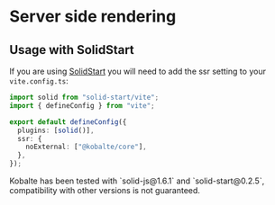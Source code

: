 
# Server side rendering

## Usage with SolidStart

If you are using [SolidStart](https://start.solidjs.com/) you will need to add the ssr setting to your `vite.config.ts`:

```ts {5-7}
import solid from "solid-start/vite";
import { defineConfig } from "vite";

export default defineConfig({
  plugins: [solid()],
  ssr: {
    noExternal: ["@kobalte/core"],
  },
});
```

<Callout type="warning">
  Kobalte has been tested with `solid-js@1.6.1` and `solid-start@0.2.5`, compatibility with other
  versions is not guaranteed.
</Callout>
